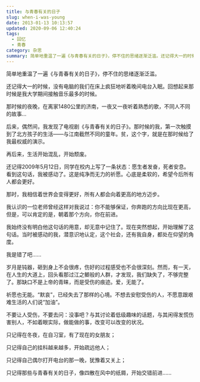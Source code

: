 ```yaml
---
title: 与青春有关的日子
slug: when-i-was-young
date: 2013-01-13 10:13:57
updated: 2020-09-06 12:40:24
tags:
  - 回忆
  - 青春
category: 杂思
summary: 简单地重温了一遍《与青春有关的日子》，停不住的思绪逐渐泛滥。还记得大一的时候，没有电脑的我们在床上疯狂地听着晚间电台入眠。回想起来那时候是我大学期间接触音乐最多的时候。
---
```


简单地重温了一遍《与青春有关的日子》，停不住的思绪逐渐泛滥。

还记得大一的时候，没有电脑的我们在床上疯狂地听着晚间电台入眠。回想起来那时候是我大学期间接触音乐最多的时候。

那时候的夜晚，在离家1480公里的济南，一夜又一夜听着熟悉的歌，不同人不同的故事...

后来，偶然间，我发现了电视剧《与青春有关的日子》。那时候的我，第一次触摸到了北方孩子的生活——与江南截然不同的童年。贫，这个字，就是在那时候给了我最权威的演示。

再后来，生活开始混乱，开始颓废。

还记得2009年5月12日，同学在校内上写了一条状态：愿生者发奋，死者安息。看到这句话，我被感动了。这是纯净而无力的祈愿。心底是柔软的，希望今后所有人都会更好。

那时，我相信着世界会变得更好，所有人都会向着更高的地方迈步。

我认识的一位老师曾经这样对我说过：你不能够保证，你奔跑的方向比现在更高，但是，可以肯定的是，朝着那个方向，你在前进。

我始终没有明白他这句话的用意，却无意中记住了。现在突然想起，开始理解了这句话。当时被感动的我，潜意识地认定，这个社会，还有我自身，都处在仰望的角度。

我是错了吧……

岁月是钝器，砸到身上不会很疼，伤好的过程感受也不会很深刻。然而，有一天，在人生的大道上，回头看那过江之鲫般的人群，才发现，我们缺失了，不够完整了。那缺口不是上帝的青睐，而是受伤的痕迹。爱，无能了。

祈愿也无能。“默哀”，已经失去了那样的心境。不想去安慰受伤的人，不愿意跟艰难生活的人们说“加油”。

不要让人受伤，不要去问：没事吧？与其讨论着低级趣味的话题，与其闲得发慌伤害别人，不如着眼实际，做能做的事，改变可以改变的状况。

只记得在冬夜，在自习室，有了现在的女朋友；

只记得自己的挂科越来越多，开始疏远他人；

只记得自己偶尔打开电台的那一晚，犹豫着又关上；

只记得那些与青春有关的日子，像四散在风中的纸屑，开始交错前进……
